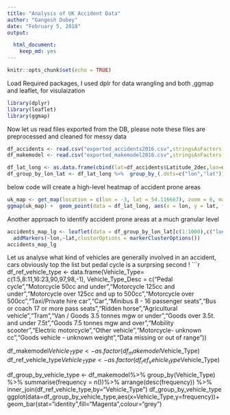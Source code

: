 ```yaml
---
title: "Analysis of UK Accident Data"
author: "Gangesh Dubey"
date: "February 5, 2018"
output:

  html_document: 
    keep_md: yes
---
```


```r
knitr::opts_chunk$set(echo = TRUE)
```

Load Required packages, I used dplr for data wrangling and both ,ggmap and leaflet, for visulaization                           
```r
library(dplyr)
library(leaflet)
library(ggmap)
```
Now let us read files exported from the DB, please note these files are preprocessed and cleaned for messy data

```r
df_accidents <- read.csv("exported_accidents2016.csv",stringsAsFactors = FALSE)
df_makemodel <- read.csv("exported_makemodel2016.csv",stringsAsFactors = FALSE)

df_lat_long <- as.data.frame(cbind(lat=df_accidents$Latitude_2dec,lon=df_accidents$Longitude_2dec))
df_group_by_lon_lat <- df_lat_long %>%  group_by_(.dots=c("lon","lat")) %>% summarize(number=n())%>%arrange(desc(number))
```
below code will create a high-level heatmap of accident prone areas
```r
uk_map <- get_map(location = c(lon = -3, lat = 54.116667), zoom = 6, maptype = "terrain", scale = 2)
ggmap(uk_map) +  geom_point(data = df_lat_long, aes(x = lon, y = lat, fill = "red", alpha = 0.8), size = 0.05, shape = 21) +guides(fill=FALSE, alpha=FALSE, size=FALSE)

```
Another approach to identify accident prone areas at a much granular level
```r
accidents_map_lg <- leaflet(data = df_group_by_lon_lat[c(1:1000),c("lon","lat")]) %>% setView(-3,54.116667, zoom = 6) %>% addTiles() %>%
  addMarkers(~lon,~lat,clusterOptions = markerClusterOptions())
accidents_map_lg
```

Let us analyse what kind of vehicles are generally involved in an accident, cars obviously top the list but pedal cycle is a surprsing second !
```r
df_ref_vehicle_type <- data.frame(Vehicle_Type= c(1:5,8:11,16:23,90,97,98,-1),
                               Vehicle_Type_Desc = c("Pedal cycle","Motorcycle 50cc and under","Motorcycle 125cc and under","Motorcycle over 125cc and up to 500cc","Motorcycle over 500cc","Taxi/Private hire car","Car","Minibus 8 - 16 passenger seats","Bus or coach 17 or more pass seats","Ridden horse","Agricultural vehicle","Tram","Van / Goods 3.5 tonnes mgw or under","Goods over 3.5t. and under 7.5t","Goods 7.5 tonnes mgw and over","Mobility scooter","Electric motorcycle","Other vehicle","Motorcycle- unknown cc","Goods vehicle - unknown weight","Data missing or out of range"))

df_makemodel$Vehicle_Type <-as.factor(df_makemodel$Vehicle_Type)
df_ref_vehicle_type$Vehicle_Type <- as.factor(df_ref_vehicle_type$Vehicle_Type)

df_group_by_vehicle_type <- df_makemodel%>% group_by(Vehicle_Type) %>% summarise(frequency = n())%>% arrange(desc(frequency)) %>% inner_join(df_ref_vehicle_type,by="Vehicle_Type")
df_group_by_vehicle_type
ggplot(data=df_group_by_vehicle_type,aes(x=Vehicle_Type,y=frequency))+geom_bar(stat="identity",fill="Magenta",colour="grey")
